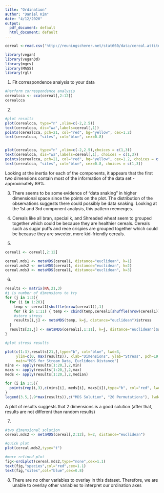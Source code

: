 ```yaml
---
title: "Ordination"
author: "Daniel Kim"
date: "4/12/2020"
output:
  pdf_document: default
  html_document: default
---
```


```r
cereal <-read.csv("http://reuningscherer.net/stat660/data/cereal.attitudes.csv")
```

```r
library(vegan)
library(vegan3d)
library(mgcv)
library(MASS)
library(rgl)
```

1)
Fit correspondence analysis to your data
```r
#Perform correspondence analysis
cerealcca <- cca(cereal[,2:12])
cerealcca
```

2)
```r
#plot results
plot(cerealcca, type="n" ,xlim=c(-2,2.5))
text(cerealcca, dis="wa",labels=cereal[,1])
points(cerealcca, pch=21, col="red", bg="yellow", cex=1.2)
text(cerealcca, "sites", col="blue", cex=0.8)


plot(cerealcca, type="n" ,xlim=c(-2,2.5),choices = c(1,3))
text(cerealcca, dis="wa",labels=cereal[,1], choices = c(1,3))
points(cerealcca, pch=21, col="red", bg="yellow", cex=1.2, choices = c(1,3))
text(cerealcca, "sites", col="blue", cex=0.8, choices = c(1,3))
```
Looking at the inertia for each of the components, it appears that the first two dimensions contain most of the information of the data set - approximately 89%.
 
 
3) There seems to be some evidence of "data snaking" in higher dimensional space since the points on the plot. The distribution of the observations suggests there could possibly be data snaking. Looking at the 1st and 3rd component analysis, this pattern reemerges.
 
4) Cereals like all bran, special k, and Shreaded wheat seem to grouped together which could be because they are healthier cereals. Cereals such as sugar puffs and rece crispies are grouped together which could be because they are sweeter, more kid-friendly cereals.

 
5)
```r
cereal1 <- cereal[,2:12]

cereal.mds1 <- metaMDS(cereal1, distance="euclidean", k=1)
cereal.mds2 <- metaMDS(cereal1, distance="euclidean", k=2)
cereal.mds3 <- metaMDS(cereal1, distance="euclidean", k=3)
```

6)
```r
results <- matrix(NA,21,3)
#j is number of dimensions to try
for (j in 1:3){
  for (i in 1:20){
    temp <- cereal1[shuffle(nrow(cereal1)),1]
    for (k in 1:11) { temp <- cbind(temp,cereal1[shuffle(nrow(cereal1)),k]) }
    #store stress
    results[i,j] <- metaMDS(temp, k=j, distance="euclidean")$stress
  }
  results[21,j] <- metaMDS(cereal1[,1:11], k=j, distance="euclidean")$stress
}
```
 
```r
#plot stress results

plot(c(1:3),results[21,],type="b", col="blue", lwd=3, 
     ylim=c(0, max(results)), xlab="Dimensions", ylab="Stress", pch=19,
     main="MDS for Stream Data, Euclidean Distance")
mins <- apply(results[1:20,],2,min)
maxs <- apply(results[1:20,],2,max)
meds <- apply(results[1:20,],2,median)

for (i in 1:5){
  points(rep(i,3),c(mins[i], meds[i], maxs[i]),type="b", col="red", lwd=3, pch=19)
}
legend(3.5,(.9*max(results)),c("MDS Solution", "20 Permutations"), lwd=3, col=c("blue","red"))
```
A plot of results suggests that 2 dimensions is a good solution (after that, results are not different than random results)


7) 
```r
#two dimensional solution
cereal.mds2 <- metaMDS(cereal[,2:12], k=2, distance="euclidean")

#quick plot
plot(cereal.mds2,type="t")

#more refined plot
fig<-ordiplot(cereal.mds2,type="none",cex=1.1)
text(fig,"species",col="red",cex=1.1)
text(fig,"sites",col="blue",cex=0.8)
```

8)
There are no other variables to overlay in this dataset. Therefore, we are unable to overlay other variables to interpret our ordination axes